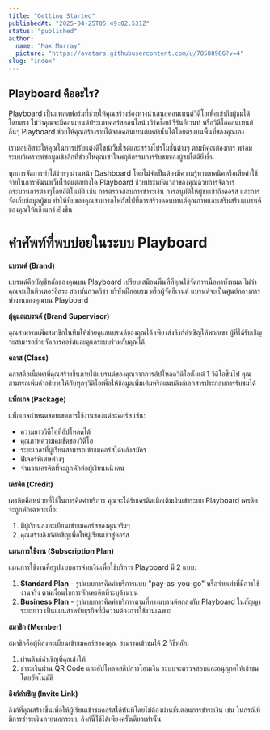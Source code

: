 ```yaml
---
title: "Getting Started"
publishedAt: "2025-04-25T05:49:02.531Z"
status: "published"
author:
  name: "Max Murray"
  picture: "https://avatars.githubusercontent.com/u/78588986?v=4"
slug: "index"
---
```


## Playboard คืออะไร?

Playboard เป็นแพลตฟอร์มที่ช่วยให้คุณสร้างช่องทางนำเสนอคอนเทนต์วิดีโอเพื่อเข้าถึงผู้ชมได้โดยตรง ไม่ว่าคุณจะมีคอนเทนต์ประเภทคอร์สออนไลน์ เวิร์คช็อป รีรันอีเวนท์ หรือวิดีโอคอนเทนต์อื่นๆ Playboard ช่วยให้คุณสร้างรายได้จากคอนเทนต์เหล่านั้นได้โดยตรงบนพื้นที่ของคุณเอง

เรามอบอิสระให้คุณในการปรับแต่งดีไซน์เว็บไซต์และสร้างโปรโมชั่นต่างๆ ตามที่คุณต้องการ พร้อมระบบวิเคราะห์ข้อมูลเชิงลึกที่ช่วยให้คุณเข้าใจพฤติกรรมการรับชมของผู้ชมได้ดียิ่งขึ้น

ทุกการจัดการทำได้ง่ายๆ ผ่านหน้า Dashboard โดยไม่จำเป็นต้องมีความรู้ทางเทคนิคหรือเสียค่าใช้จ่ายในการพัฒนาเว็บไซต์แต่อย่างใด Playboard ช่วยประหยัดเวลาของคุณด้วยการจัดการกระบวนการต่างๆโดยอัติโนมัติ เช่น การตรวจสอบการชำระเงิน การอนุมัติให้ผู้ชมเข้าถึงคอร์ส และการจัดเก็บข้อมูลผู้ชม ทำให้ทีมของคุณสามารถโฟกัสไปที่การสร้างคอนเทนต์คุณภาพและเสริมสร้างแบรนด์ของคุณให้แข็งแกร่งยิ่งขึ้น

# คำศัพท์ที่พบบ่อยในระบบ Playboard

**แบรนด์ (Brand)**

แบรนด์คือบัญชีหลักของคุณบน Playboard เปรียบเสมือนพื้นที่ที่คุณใช้จัดการเนื้อหาทั้งหมด ไม่ว่าคุณจะเป็นติวเตอร์อิสระ สถาบันกวดวิชา บริษัทฝึกอบรม หรือผู้จัดอีเวนต์ แบรนด์จะเป็นศูนย์กลางการทำงานของคุณบน Playboard

**ผู้ดูแลแบรนด์ (Brand Supervisor)**

คุณสามารถเพิ่มสมาชิกในทีมให้ช่วยดูแลแบรนด์ของคุณได้ เพียงส่งลิงก์คำเชิญให้พวกเขา ผู้ที่ได้รับเชิญจะสามารถช่วยจัดการคอร์สและดูแลระบบร่วมกับคุณได้

**คลาส (Class)**

คลาสคือเนื้อหาที่คุณสร้างขึ้นภายใต้แบรนด์ของคุณจากการอัปโหลดวีดิโอตั้งแต่ 1 วีดิโอขึ้นไป คุณสามารถเพิ่มคำอธิบายให้กับทุกๆวีดิโอเพื่อให้ข้อมูลเพิ่มเติมหรือแนบลิงก์เอกสารประกอบการรับชมได้

**แพ็กเกจ (Package)**

แพ็กเกจกำหนดขอบเขตการใช้งานของแต่ละคอร์ส เช่น:

- ความยาววิดีโอที่อัปโหลดได้
- คุณภาพความคมชัดของวิดีโอ
- ระยะเวลาที่ผู้เรียนสามารถเข้าชมคอร์สได้หลังสมัคร
- ฟีเจอร์พิเศษต่างๆ
- จำนวนเครดิตที่จะถูกหักต่อผู้เรียนหนึ่งคน

**เครดิต (Credit)**

เครดิตคือหน่วยที่ใช้ในการคิดค่าบริการ คุณจะได้รับเครดิตเมื่อเติมเงินเข้าระบบ Playboard เครดิตจะถูกหักเฉพาะเมื่อ:

1. มีผู้เรียนลงทะเบียนเข้าชมคอร์สของคุณจริงๆ
2. คุณสร้างลิงก์คำเชิญเพื่อให้ผู้เรียนเข้าสู่คอร์ส

**แผนการใช้งาน (Subscription Plan)**

แผนการใช้งานคือรูปแบบการจ่ายเงินเพื่อใช้บริการ Playboard มี 2 แบบ:

1. **Standard Plan** - รูปแบบการคิดค่าบริการแบบ "pay-as-you-go" หรือจ่ายเท่าที่มีการใช้งานจริง ตามเงื่อนไขการหักเครดิตที่ระบุด้านบน
2. **Business Plan** - รูปแบบการคิดค่าบริการตามที่ทางแบรนด์ตกลงกับ Playboard ในสัญญาระยะยาว เป็นแผนสำหรับธุรกิจที่มีความต้องการใช้งานเฉพาะ

**สมาชิก (Member)**

สมาชิกคือผู้ที่ลงทะเบียนเข้าชมคอร์สของคุณ สามารถเข้าชมได้ 2 วิธีหลัก:

1. ผ่านลิงก์คำเชิญที่คุณส่งให้
2. ชำระเงินผ่าน QR Code และอัปโหลดสลิปการโอนเงิน ระบบจะตรวจสอบและอนุญาตให้เข้าชมโดยอัตโนมัติ

**ลิงก์คำเชิญ (Invite Link)**

ลิงก์ที่คุณสร้างขึ้นเพื่อให้ผู้เรียนเข้าชมคอร์สได้ทันทีโดยไม่ต้องผ่านขั้นตอนการชำระเงิน เช่น ในกรณีที่มีการชำระเงินภายนอกระบบ ลิงก์นี้ใช้ได้เพียงครั้งเดียวเท่านั้น